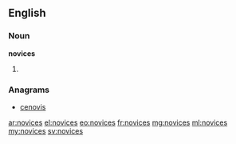 ==English==

===Noun===
'''novices'''

# {{plural of|[[novice]]}}

===Anagrams===
* [[cenovis#English|cenovis]]

[[ar:novices]]
[[el:novices]]
[[eo:novices]]
[[fr:novices]]
[[mg:novices]]
[[ml:novices]]
[[my:novices]]
[[sv:novices]]